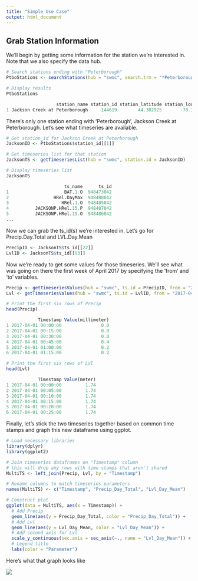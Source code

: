 ```yaml
---
title: "Simple Use Case"
output: html_document
---
```


## Grab Station Information

We'll begin by getting some information for the station we're interested in. Note that we also specify the data hub.

```r
# Search stations ending with "Peterborough"
PtboStations <- searchStations(hub = "swmc", search.trm = "*Peterborough")

# Display results
PtboStations

                   station_name station_id station_latitude station_longitude
1 Jackson Creek at Peterborough     144619        44.302925       -78.3211367


```

There's only one station ending with 'Peterborough', Jackson Creek at Peterborough. Let's see what timeseries are available.

```r
# Get station_id for Jackson Creek at Peterborough
JacksonID <- PtboStations$station_id[[1]]

# Get timeseries list for that station
JacksonTS <- getTimeseriesList(hub = "swmc", station.id = JacksonID)

# Display timeseries list
JacksonTS

                      ts_name      ts_id
1                     BAT.1.O  948473042
2                 HRel.DayMax  948488042
3                    HRel.1.O  948485042
4          JACKSONP.HRel.15.P  948487042
5          JACKSONP.HRel.15.O  948486042
...

```

Now we can grab the ts_id(s) we're interested in. Let's go for Precip.Day.Total and LVL.Day.Mean 

```r
PrecipID <- JacksonTS$ts_id[[22]]
LvlID <- JacksonTS$ts_id[[93]]

```

Now we're ready to get some values for those timeseries. We'll see what was going on there the first week of April 2017 by specifying the 'from' and 'to' variables. 

```r
Precip <- getTimeseriesValues(hub = "swmc", ts.id = PrecipID, from = "2017-04-01", to = "2017-04-30")
Lvl <- getTimeseriesValues(hub = "swmc", ts.id = LvlID, from = "2017-04-01", to = "2017-04-30")

# Print the first six rows of Precip
head(Precip)

            Timestamp Value(millimeter)
1 2017-04-01 00:00:00               0.0
2 2017-04-01 00:15:00               0.0
3 2017-04-01 00:30:00               0.0
4 2017-04-01 00:45:00               0.4
5 2017-04-01 01:00:00               0.2
6 2017-04-01 01:15:00               0.2

# Print the first six rows of Lvl
head(Lvl)

            Timestamp Value(meter)
1 2017-04-01 00:00:00         1.74
2 2017-04-01 00:05:00         1.74
3 2017-04-01 00:10:00         1.74
4 2017-04-01 00:15:00         1.74
5 2017-04-01 00:20:00         1.74
6 2017-04-01 00:25:00         1.74

```

Finally, let's stick the two timeseries together based on common time stamps and graph this new dataframe using ggplot. 

```r
# Load necessary libraries 
library(dplyr)
library(ggplot2)

# Join timeseries dataframes on "Timestamp" column
# this will drop any rows with time stamps that aren't shared
MultiTS <- left_join(Precip, Lvl, by = "Timestamp")

# Rename columns to match timeseries parameters
names(MultiTS) <- c("Timestamp", "Precip_Day_Total", "Lvl_Day_Mean")

# Construct plot
ggplot(data = MultiTS, aes(x = Timestamp)) + 
  # Add Precip
  geom_line(aes(y = Precip_Day_Total, color = "Precip_Day_Total")) + 
  # Add Lvl
  geom_line(aes(y = Lvl_Day_Mean, color = "Lvl_Day_Mean")) + 
  # Add second axis for Lvl
  scale_y_continuous(sec.axis = sec_axis(~., name = "Lvl_Day_Mean")) + 
  # Legend title
  labs(color = "Parameter")
```
Here's what that graph looks like

![](E:/hellofriend/R_packages/kiwisR/examples/simple_use_case_plot.png)
